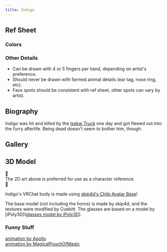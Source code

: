```yaml
---
title: Indigo
---
```



## Ref Sheet

<AttributedImage image={refSheet} load="eager" img_format="png" />

### Colors

<div class="w-fit">
    <Card title="Color Swatches" icon="sun">
        <div class="flex flex-row items-start gap-8">
            <ColorSwatches colors={colors.slice(0, 5)} />
            <ColorSwatches colors={colors.slice(5)} />
        </div>
    </Card>
</div>

### Other Details

- Can be drawn with 4 or 5 fingers per hand, depending on artist's preference.
- Should never be drawn with <span title="I'm vegan and this makes me sad.">farmed animal</span> details (ear tag, nose ring, etc).
- Face spots should be consistent with ref sheet, other spots can vary by artist.

## Biography

<div class="overflow-auto">
    <span class="float-left size-1/3 !m-2">
<AttributedImage image={gallery[0]} />
</span>

Indigo was hit and killed by the [Isekai Truck](https://en.wikipedia.org/wiki/Truck-kun) one day and got flewed out into the furry afterlife. Being dead doesn't seem to bother him, though.

</div>

## Gallery

<div class="no-pad">
    <Card title="">
        <Carousel items={gallery} start="1" />
    </Card>
</div>

## 3D Model

<div class="not-content flex items-center justify-center gap-2">
    <span class="text-5xl">🚨</span>
    <div class="text-center text-3xl">
        The 2D art above is preferred for use as a character reference.
    </div>
    <span class="text-5xl">🚨</span>
</div>

<div class="not-content flex w-full justify-center">
    <div class="aspect-video w-full">
        <Vimeo id="1030356509" posterQuality="max" params="loop=true" />
    </div>
</div>

Indigo's VRChat body is made using [skip4d's Chibi Avatar Base](https://skip4d.gumroad.com/l/chibi)!

The base model (not including the horns) is made by skip4d, and the textures were modified by Cuebitt.
The glasses are based on a model by [iPoly3D]([glasses model by iPoly3D](https://poly.pizza/m/Dz9SyIEq7w)).

### Funny Stuff

<div class="grid grid-cols-2 gap-3 not-content">
  <div>
   <div class="aspect-video">
  <Vimeo id="1030354961" />
   </div>
    <a href="https://youtu.be/vLQ_vrqvcyU?si=L_mO6HrdkqbF1V5D" target="_blank" rel="noopener noreferrer">animation by Apollo</a>
  </div>

  <div>
  <div class="aspect-video">
    <Vimeo id="1030355171" />
  </div>
    <a href="https://youtu.be/kfI_l6QlpxI?si=MNgM4VyEgnknfKY8" target="_blank" rel="noopener noreferrer">animation by MagicalPouchOfMagic</a>
  </div>
</div>
